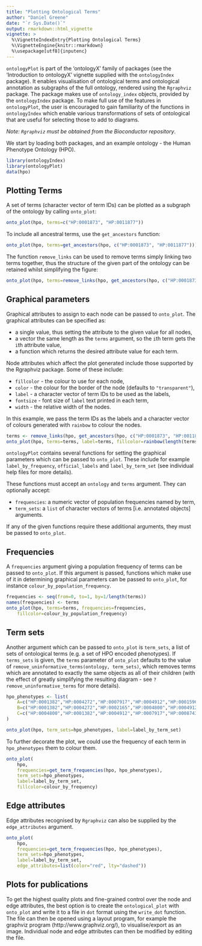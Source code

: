 ```yaml
---
title: "Plotting Ontological Terms"
author: "Daniel Greene"
date: "`r Sys.Date()`"
output: rmarkdown::html_vignette
vignette: >
  %\VignetteIndexEntry{Plotting Ontological Terms}
  %\VignetteEngine{knitr::rmarkdown}
  %\usepackage[utf8]{inputenc}
---
```

`ontologyPlot` is part of the 'ontologyX' family of packages (see the 'Introduction to ontologyX' vignette supplied with the `ontologyIndex` package). It enables visualisation of ontological terms and ontological annotation as subgraphs of the full ontology, rendered using the `Rgraphviz` package. The package makes use of `ontology_index` objects, provided by the `ontologyIndex` package. To make full use of the features in `ontologyPlot`, the user is encouraged to gain familiarity of the functions in `ontologyIndex` which enable various transformations of sets of ontological that are useful for selecting those to add to diagrams. 

*Note: `Rgraphviz` must be obtained from the Bioconductor repository*.

We start by loading both packages, and an example ontology - the Human Phenotype Ontology (HPO). 

```r
library(ontologyIndex)
library(ontologyPlot)
data(hpo)
```

## Plotting Terms

A set of terms (character vector of term IDs) can be plotted as a subgraph of the ontology by calling `onto_plot`:
```r
onto_plot(hpo, terms=c("HP:0001873", "HP:0011877"))
```

To include all ancestral terms, use the `get_ancestors` function:

```r
onto_plot(hpo, terms=get_ancestors(hpo, c("HP:0001873", "HP:0011877")))
```

The function `remove_links` can be used to remove terms simply linking two terms together, thus the structure of the given part of the ontology can be retained whilst simplifying the figure:

```r
onto_plot(hpo, terms=remove_links(hpo, get_ancestors(hpo, c("HP:0001873", "HP:0011877"))))
```

## Graphical parameters

Graphical attributes to assign to each node can be passed to `onto_plot`. The graphical attributes can be specified as:

* a single value, thus setting the attribute to the given value for all nodes, 
* a vector the same length as the `terms` argument, so the `i`th term gets the `i`th attribute value,
* a function which returns the desired attribute value for each term. 

Node attributes which affect the plot generated include those supported by the Rgraphviz package. Some of these include:

* `fillcolor` - the colour to use for each node, 
* `color` - the colour for the border of the node (defaults to `"transparent"`), 
* `label` - a character vector of term IDs to be used as the labels,
* `fontsize` - font size of `label` text printed in each term,
* `width` - the relative width of the nodes.

In this example, we pass the term IDs as the labels and a character vector of colours generated with `rainbow` to colour the nodes. 

```r
terms <- remove_links(hpo, get_ancestors(hpo, c("HP:0001873", "HP:0011877")))
onto_plot(hpo, terms=terms, label=terms, fillcolor=rainbow(length(terms)))
```

`ontologyPlot` contains several functions for setting the graphical parameters which can be passed to `onto_plot`. These include for example `label_by_frequency`, `official_labels` and `label_by_term_set` (see individual help files for more details).

These functions must accept an `ontology` and `terms` argument. They can optionally accept:

* `frequencies`: a numeric vector of population frequencies named by term, 
* `term_sets`: a `list` of character vectors of terms [i.e. annotated objects] arguments.

If any of the given functions require these additional arguments, they must be passed to `onto_plot`.

## Frequencies

A `frequencies` argument giving a population frequency of terms can be passed to `onto_plot`. If this argument is passed, functions which make use of it in determining graphical parameters can be passed to `onto_plot`, for instance `colour_by_population_frequency`.

```r
frequencies <- seq(from=0, to=1, by=1/length(terms))
names(frequencies) <- terms
onto_plot(hpo, terms=terms, frequencies=frequencies, 
	fillcolor=colour_by_population_frequency)
```

## Term sets

Another argument which can be passed to `onto_plot` is `term_sets`, a list of sets of ontological terms (e.g. a set of HPO encoded phenotypes). If `terms_sets` is given, the `terms` parameter of `onto_plot` defaults to the value of `remove_uninformative_terms(ontology, term_sets)`, which removes terms which are annotated to exactly the same objects as all of their children (with the effect of greatly simplifying the resulting diagram - see `?remove_uninformative_terms` for more details).

```r
hpo_phenotypes <- list(
	A=c("HP:0001382","HP:0004272","HP:0007917","HP:0004912","HP:0001596"),
	B=c("HP:0001382","HP:0004272","HP:0002165","HP:0004800","HP:0004912"),
	C=c("HP:0004800","HP:0001382","HP:0004912","HP:0007917","HP:0008743")
)

onto_plot(hpo, term_sets=hpo_phenotypes, label=label_by_term_set)
```

To further decorate the plot, we could use the frequency of each term in `hpo_phenotypes` them to colour them.

```r
onto_plot(
	hpo, 	
	frequencies=get_term_frequencies(hpo, hpo_phenotypes),
	term_sets=hpo_phenotypes,
	label=label_by_term_set,
	fillcolor=colour_by_frequency)
```

## Edge attributes

Edge attributes recognised by `Rgraphviz` can also be supplied by the `edge_attributes` argument.

```r
onto_plot(
	hpo, 	
	frequencies=get_term_frequencies(hpo, hpo_phenotypes),
	term_sets=hpo_phenotypes,
	label=label_by_term_set,
	edge_attributes=list(color="red", lty="dashed"))
```

## Plots for publications

To get the highest quality plots and fine-grained control over the node and edge attributes, the best option is to create the `ontological_plot` with `onto_plot` and write it to a file in `dot` format using the `write_dot` function. The file can then be opened using a layout program, for example the graphviz program (http://www.graphviz.org/), to visualise/export as an image. Individual node and edge attributes can then be modified by editing the file.
